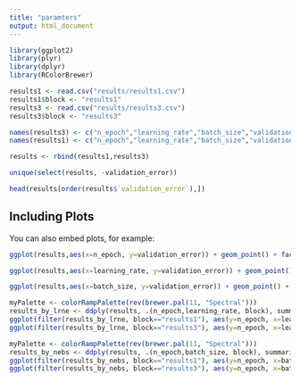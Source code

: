 ```yaml
---
title: "paramters"
output: html_document
---
```

```r
library(ggplot2)
library(plyr)
library(dplyr)
library(RColorBrewer)
```
```r
results1 <- read.csv("results/results1.csv")
results1$block <- "results1"
results3 <- read.csv("results/results3.csv")
results3$block <- "results3"

names(results3) <- c("n_epoch","learning_rate","batch_size","validation_error","block")
names(results1) <- c("n_epoch","learning_rate","batch_size","validation_error","block")

results <- rbind(results1,results3)
```
```r
unique(select(results, -validation_error))

```

```r
head(results[order(results$`validation_error`),])
```

## Including Plots

You can also embed plots, for example:

```r
ggplot(results,aes(x=n_epoch, y=validation_error)) + geom_point() + facet_wrap(~block)

```
```r
ggplot(results,aes(x=learning_rate, y=validation_error)) + geom_point() + facet_wrap(~block)

```
```r
ggplot(results,aes(x=batch_size, y=validation_error)) + geom_point() + facet_wrap(~block, scales = "free_x")

```
```r
myPalette <- colorRampPalette(rev(brewer.pal(11, "Spectral")))
results_by_lrne <- ddply(results, .(n_epoch,learning_rate, block), summarize, med_validation_error=median(validation_error))
ggplot(filter(results_by_lrne, block=="results1"), aes(y=n_epoch, x=learning_rate, fill=med_validation_error)) + geom_tile() + scale_fill_gradientn(colours=myPalette(100), limits=c(0.68,0.78))
ggplot(filter(results_by_lrne, block=="results3"), aes(y=n_epoch, x=learning_rate, fill=med_validation_error)) + geom_tile() + scale_fill_gradientn(colours=myPalette(100), limits=c(0.68,0.78))
```
```r
myPalette <- colorRampPalette(rev(brewer.pal(11, "Spectral")))
results_by_nebs <- ddply(results, .(n_epoch,batch_size, block), summarize, med_validation_error=median(validation_error))
ggplot(filter(results_by_nebs, block=="results1"), aes(y=n_epoch, x=batch_size, fill=med_validation_error)) + geom_tile() + scale_fill_gradientn(colours=myPalette(100), limits=c(0.68,0.78))
ggplot(filter(results_by_nebs, block=="results3"), aes(y=n_epoch, x=batch_size, fill=med_validation_error)) + geom_tile() + scale_fill_gradientn(colours=myPalette(100), limits=c(0.68,0.78))
```
